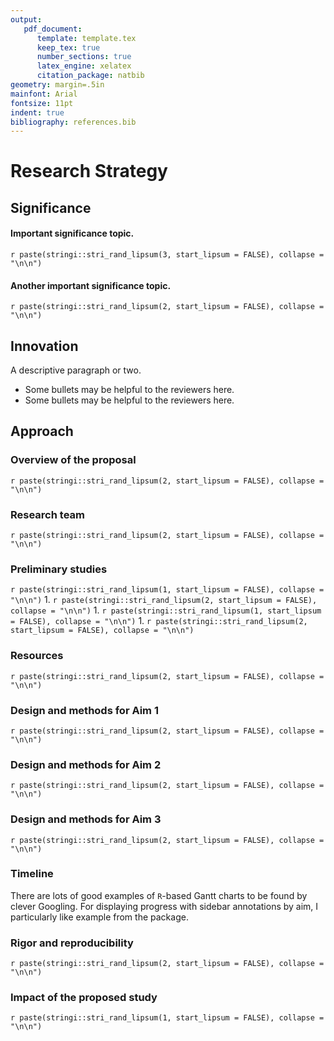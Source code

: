 ```yaml
---
output: 
   pdf_document: 
      template: template.tex
      keep_tex: true
      number_sections: true
      latex_engine: xelatex
      citation_package: natbib
geometry: margin=.5in
mainfont: Arial
fontsize: 11pt
indent: true
bibliography: references.bib
---
```


# Research Strategy

## Significance

#### Important significance topic.

`r paste(stringi::stri_rand_lipsum(3, start_lipsum = FALSE), collapse = "\n\n")`

#### Another important significance topic.
`r paste(stringi::stri_rand_lipsum(2, start_lipsum = FALSE), collapse = "\n\n")`

## Innovation

A descriptive paragraph or two.

* Some bullets may be helpful to the reviewers here.
* Some bullets may be helpful to the reviewers here.

## Approach

### Overview of the proposal
`r paste(stringi::stri_rand_lipsum(2, start_lipsum = FALSE), collapse = "\n\n")`

### Research team
`r paste(stringi::stri_rand_lipsum(2, start_lipsum = FALSE), collapse = "\n\n")`

### Preliminary studies
`r paste(stringi::stri_rand_lipsum(1, start_lipsum = FALSE), collapse = "\n\n")`
1. `r paste(stringi::stri_rand_lipsum(2, start_lipsum = FALSE), collapse = "\n\n")`
1. `r paste(stringi::stri_rand_lipsum(1, start_lipsum = FALSE), collapse = "\n\n")`
1. `r paste(stringi::stri_rand_lipsum(2, start_lipsum = FALSE), collapse = "\n\n")`

### Resources
`r paste(stringi::stri_rand_lipsum(2, start_lipsum = FALSE), collapse = "\n\n")`

### Design and methods for Aim 1
`r paste(stringi::stri_rand_lipsum(2, start_lipsum = FALSE), collapse = "\n\n")`

### Design and methods for Aim 2
`r paste(stringi::stri_rand_lipsum(2, start_lipsum = FALSE), collapse = "\n\n")`

### Design and methods for Aim 3
`r paste(stringi::stri_rand_lipsum(2, start_lipsum = FALSE), collapse = "\n\n")`

### Timeline
There are lots of good examples of `R`-based Gantt charts to be found by clever Googling. For displaying progress with sidebar annotations by aim, I particularly like [\underline{this}](https://datascienceplus.com/visualize-your-cvs-timeline-with-r-gantt-style/) example from the [\underline{lares}](https://github.com/laresbernardo/lares) package.  

### Rigor and reproducibility
`r paste(stringi::stri_rand_lipsum(2, start_lipsum = FALSE), collapse = "\n\n")`

### Impact of the proposed study
`r paste(stringi::stri_rand_lipsum(1, start_lipsum = FALSE), collapse = "\n\n")`
